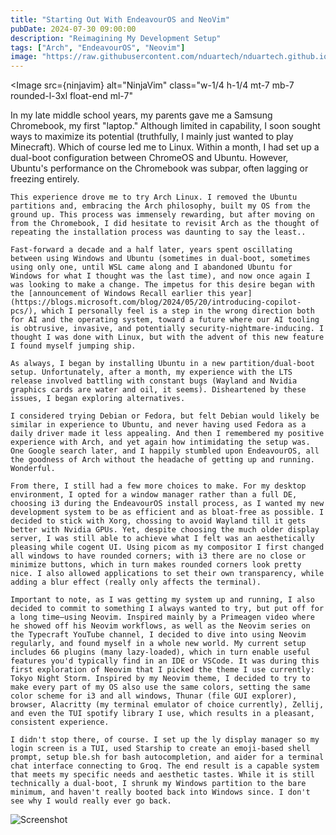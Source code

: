 ```yaml
---
title: "Starting Out With EndeavourOS and NeoVim"
pubDate: 2024-07-30 09:00:00
description: "Reimagining My Development Setup"
tags: ["Arch", "EndeavourOS", "Neovim"]
image: "https://raw.githubusercontent.com/nduartech/nduartech.github.io/master/packages/host/src/assets/ninjavim.jpeg"
---
```



<Image
  src={ninjavim}
  alt="NinjaVim"
  class="w-1/4 h-1/4 mt-7 mb-7 rounded-l-3xl float-end ml-7"
></Image>

<div class="reset-tw"> 
    In my late middle school years, my parents gave me a Samsung Chromebook, my first "laptop." Although limited in capability, I soon sought ways to maximize its potential (truthfully, I mainly just wanted to play Minecraft). Which of course led me to Linux. Within a month, I had set up a dual-boot configuration between ChromeOS and Ubuntu. However, Ubuntu's performance on the Chromebook was subpar, often lagging or freezing entirely.

    This experience drove me to try Arch Linux. I removed the Ubuntu partitions and, embracing the Arch philosophy, built my OS from the ground up. This process was immensely rewarding, but after moving on from the Chromebook, I did hesitate to revisit Arch as the thought of repeating the installation process was daunting to say the least..
    
    Fast-forward a decade and a half later, years spent oscillating between using Windows and Ubuntu (sometimes in dual-boot, sometimes using only one, until WSL came along and I abandoned Ubuntu for Windows for what I thought was the last time), and now once again I was looking to make a change. The impetus for this desire began with the [announcement of Windows Recall earlier this year](https://blogs.microsoft.com/blog/2024/05/20/introducing-copilot-pcs/), which I personally feel is a step in the wrong direction both for AI and the operating system, toward a future where our AI tooling is obtrusive, invasive, and potentially security-nightmare-inducing. I thought I was done with Linux, but with the advent of this new feature I found myself jumping ship.

    As always, I began by installing Ubuntu in a new partition/dual-boot setup. Unfortunately, after a month, my experience with the LTS release involved battling with constant bugs (Wayland and Nvidia graphics cards are water and oil, it seems). Disheartened by these issues, I began exploring alternatives. 

    I considered trying Debian or Fedora, but felt Debian would likely be similar in experience to Ubuntu, and never having used Fedora as a daily driver made it less appealing. And then I remembered my positive experience with Arch, and yet again how intimidating the setup was. One Google search later, and I happily stumbled upon EndeavourOS, all the goodness of Arch without the headache of getting up and running. Wonderful.

    From there, I still had a few more choices to make. For my desktop environment, I opted for a window manager rather than a full DE, choosing i3 during the EndeavourOS install process, as I wanted my new development system to be as efficient and as bloat-free as possible. I decided to stick with Xorg, chossing to avoid Wayland till it gets better with Nvidia GPUs. Yet, despite choosing the much older display server, I was still able to achieve what I felt was an aesthetically pleasing while cogent UI. Using picom as my compositor I first changed all windows to have rounded corners; with i3 there are no close or minimize buttons, which in turn makes rounded corners look pretty nice. I also allowed applications to set their own transparency, while adding a blur effect (really only affects the terminal).

    Important to note, as I was getting my system up and running, I also decided to commit to something I always wanted to try, but put off for a long time—using Neovim. Inspired mainly by a Primeagen video where he showed off his Neovim workflows, as well as the Neovim series on the Typecraft YouTube channel, I decided to dive into using Neovim regularly, and found myself in a whole new world. My current setup includes 66 plugins (many lazy-loaded), which in turn enable useful features you'd typically find in an IDE or VSCode. It was during this first exploration of Neovim that I picked the theme I use currently: Tokyo Night Storm. Inspired by my Neovim theme, I decided to try to make every part of my OS also use the same colors, setting the same color scheme for i3 and all windows, Thunar (file GUI explorer), browser, Alacritty (my terminal emulator of choice currently), Zellij, and even the TUI spotify library I use, which results in a pleasant, consistent experience.

    I didn't stop there, of course. I set up the ly display manager so my login screen is a TUI, used Starship to create an emoji-based shell prompt, setup ble.sh for bash autocompletion, and aider for a terminal chat interface connecting to Groq. The end result is a capable system that meets my specific needs and aesthetic tastes. While it is still technically a dual-boot, I shrunk my Windows partition to the bare minimum, and haven't really booted back into Windows since. I don't see why I would really ever go back.

</div>
<Image src={screen} alt="Screenshot" class="w-full float-center"></Image>
